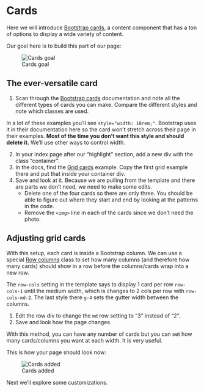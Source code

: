 # Cards

Here we will introduce [Bootstrap cards](https://getbootstrap.com/docs/5.3/components/card/), a content component that has a ton of options to display a wide variety of content.

Our goal here is to build this part of our page:

![Cards goal](images/bs-cards-goal.png)

## The ever-versatile card

1. Scan through the [Bootstrap cards](https://getbootstrap.com/docs/5.3/components/card/) documentation
and note all the different types of cards you can make. Compare the different styles and note which classes are used.

::: callout-important
In a lot of these examples you'll see `style="width: 18rem;"`. Bootstrap uses it in their documentation here so the card won't stretch across their page in their examples. **Most of the time you don't want this style and should delete it.** We'll use other ways to control width.
::: 

2. In your index page after our "highlight" section, add a new div with the class "container".
1. In the docs, find the [Grid cards](https://getbootstrap.com/docs/5.3/components/card/#grid-cards) example. Copy the first grid example there and put that inside your container div.
1. Save and look at it. Because we are pulling from the template and there are parts we don't need, we need to make some edits.
    - Delete one of the four cards so there are only three. You should be able to figure out where they start and end by looking at the patterns in the code.
    - Remove the `<img>` line in each of the cards since we don't need the photo.

## Adjusting grid cards

With this setup, each card is inside a Bootstrap column. We can use a special [Row columns](https://getbootstrap.com/docs/5.3/layout/grid/#row-columns) class to set how many columns (and therefore how many cards) should show in a row before the columns/cards wrap into a new row.

The `row-cols` setting in the template says to display 1 card per row `row-cols-1` until the medium width, which is changes to 2 cols per row with `row-cols-md-2`. The last style there `g-4` sets the gutter width between the columns.

1. Edit the row div to change the `md` row setting to "3" instead of "2".
1. Save and look how the page changes.

With this method, you can have any number of cards but you can set how many cards/columns you want at each width. It is very useful.

This is how your page should look now:

![Cards added](images/bs-cards-added.png)

Next we'll explore some customizations.
